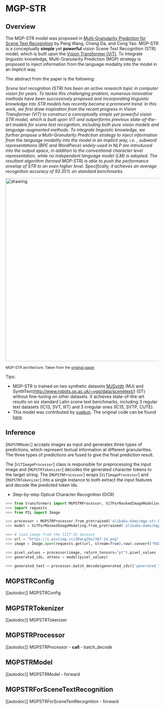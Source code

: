 <!--Copyright 2023 The HuggingFace Team. All rights reserved.

Licensed under the Apache License, Version 2.0 (the "License"); you may not use this file except in compliance with
the License. You may obtain a copy of the License at

http://www.apache.org/licenses/LICENSE-2.0

Unless required by applicable law or agreed to in writing, software distributed under the License is distributed on
an "AS IS" BASIS, WITHOUT WARRANTIES OR CONDITIONS OF ANY KIND, either express or implied. See the License for the
specific language governing permissions and limitations under the License.
-->

# MGP-STR

## Overview

The MGP-STR model was proposed in [Multi-Granularity Prediction for Scene Text Recognition](https://arxiv.org/abs/2209.03592) by Peng Wang, Cheng Da, and Cong Yao. MGP-STR is a conceptually **simple** yet **powerful** vision Scene Text Recognition (STR) model, which is built upon the [Vision Transformer (ViT)](vit). To integrate linguistic knowledge, Multi-Granularity Prediction (MGP) strategy is proposed to inject information from the language modality into the model in an implicit way.

The abstract from the paper is the following:

*Scene text recognition (STR) has been an active research topic in computer vision for years. To tackle this challenging problem, numerous innovative methods have been successively proposed and incorporating linguistic knowledge into STR models has recently become a prominent trend. In this work, we first draw inspiration from the recent progress in Vision Transformer (ViT) to construct a conceptually simple yet powerful vision STR model, which is built upon ViT and outperforms previous state-of-the-art models for scene text recognition, including both pure vision models and language-augmented methods. To integrate linguistic knowledge, we further propose a Multi-Granularity Prediction strategy to inject information from the language modality into the model in an implicit way, i.e. , subword representations (BPE and WordPiece) widely-used in NLP are introduced into the output space, in addition to the conventional character level representation, while no independent language model (LM) is adopted. The resultant algorithm (termed MGP-STR) is able to push the performance envelop of STR to an even higher level. Specifically, it achieves an average recognition accuracy of 93.35% on standard benchmarks.*

<img src="https://huggingface.co/datasets/huggingface/documentation-images/resolve/main/transformers/model_doc/mgp_str_architecture.png"
alt="drawing" width="600"/>

<small> MGP-STR architecture. Taken from the <a href="https://arxiv.org/abs/2209.03592">original paper</a>. </small>

Tips:

- MGP-STR is trained on two synthetic datasets [MJSynth]((http://www.robots.ox.ac.uk/~vgg/data/text/)) (MJ) and SynthText(http://www.robots.ox.ac.uk/~vgg/data/scenetext/) (ST) without fine-tuning on other datasets. It achieves state-of-the-art results on six standard Latin scene text benchmarks, including 3 regular text datasets (IC13, SVT, IIIT) and 3 irregular ones (IC15, SVTP, CUTE).
- This model was contributed by [yuekun](https://huggingface.co/yuekun). The original code can be found
[here](https://github.com/AlibabaResearch/AdvancedLiterateMachinery/tree/main/OCR/MGP-STR).

## Inference

[`MGPSTRModel`] accepts images as input and generates three types of predictions, which represent textual information at different granularities.
The three types of predictions are fused to give the final prediction result.

The [`ViTImageProcessor`] class is responsible for preprocessing the input image and
[`MGPSTRTokenizer`] decodes the generated character tokens to the target string. The
[`MGPSTRProcessor`] wraps [`ViTImageProcessor`] and [`MGPSTRTokenizer`]
into a single instance to both extract the input features and decode the predicted token ids.

- Step-by-step Optical Character Recognition (OCR)

``` py
>>> from transformers import MGPSTRProcessor, ViTForMaskedImageModeling
>>> import requests
>>> from PIL import Image

>>> processor = MGPSTRProcessor.from_pretrained('alibaba-damo/mgp-str-base')
>>> model = ViTForMaskedImageModeling.from_pretrained('alibaba-damo/mgp-str-base')

>>> # load image from the IIIT-5k dataset
>>> url = "https://i.postimg.cc/ZKwLg2Gw/367-14.png"
>>> image = Image.open(requests.get(url, stream=True).raw).convert("RGB")

>>> pixel_values = processor(image, return_tensors="pt").pixel_values
>>> generated_ids, attens = model(pixel_values)

>>> generated_text = processor.batch_decode(generated_ids)['generated_text']
```

## MGPSTRConfig

[[autodoc]] MGPSTRConfig

## MGPSTRTokenizer

[[autodoc]] MGPSTRTokenizer

## MGPSTRProcessor

[[autodoc]] MGPSTRProcessor
    - __call__
    - batch_decode

## MGPSTRModel

[[autodoc]] MGPSTRModel
    - forward

## MGPSTRForSceneTextRecognition

[[autodoc]] MGPSTRForSceneTextRecognition
    - forward
